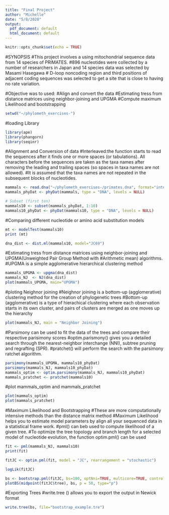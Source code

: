 ```yaml
---
title: "Final Project"
author: "Michelle"
date: "5/8/2020"
output:
  pdf_document: default
  html_document: default
---
```


```r
knitr::opts_chunk$set(echo = TRUE)
```
#SYNOPSIS
#This project involves a using mitochondrial sequence data from 14 species of PRIMATES.
#896 nucleotides were collected by a number of researchers in Japan and 14 species data was selected by Masami
Hasegawa
# D-loop noncoding region and third positions of adjacent coding sequences was selected to get a site that is close to having no rate variation.

#Objective was to used:
#Align and convert the data
#Estimating tress from distance matrices using neighbor-joining and UPGMA
#Compute maximum Likelihood and bootstrapping

```r
setwd("~/phylometh_exercises-")
```

#loading Library
```r
library(ape)
library(phangorn)
library(seqinr)
```

#Alignment and Conversion of data
#Interleaved:the function starts to read the sequences after it finds one or more spaces (or tabulations). All characters before the sequences are taken as the taxa names after removing the leading and trailing spaces (so spaces in taxa names are not allowed). 
#It is assumed that the taxa names are not repeated in the subsequent blocks of nucleotides.
```r
mammals <- read.dna("~/phylometh_exercises-/primates.dna", format="interleaved")
mammals_phyDat <- phyDat(mammals, type = "DNA", levels = NULL)

# Subset (first ten)
mammals10 <- subset(mammals_phyDat, 1:10)
mammals10_phyDat <- phyDat(mammals10, type = "DNA", levels = NULL)
```

#Comparing  different nucleotide or amino acid substitution models
```r
mt <- modelTest(mammals10)
print (mt)
```

```r
dna_dist <- dist.ml(mammals10, model="JC69")
```

#Estimating tress from distance matrices using neighbor-joining and UPGMA(Unweighted Pair Group Method with #Arithmetic mean) algorithms.
#UPGMA is a simple agglomerative hierarchical clustering method
```r
mammals_UPGMA <- upgma(dna_dist)
mammals_NJ  <- NJ(dna_dist)
plot(mammals_UPGMA, main="UPGMA")
```

#ploting Neighnor joining
#Neighnor joining is a bottom-up (agglomerative) clustering method for the creation of phylogenetic trees
#Bottom-up (agglomerative) is a type of hierachical clustering where each observation starts in its own cluster, and pairs of clusters are merged as one moves up the hierarchy
```r
plot(mammals_NJ, main = "Neighbor Joining")
```

#Parsimony can be used to fit the data of the trees and compare their respective parisimony scores
#optim.parismony() gives you a detailed search through the nearest-neighbor interchange (NNI), subtree pruning and regrafting (SPR).
#pratchet() will perform the search with the parsimony ratchet algorithm.
```r
parsimony(mammals_UPGMA, mammals10_phyDat)
parsimony(mammals_NJ, mammals10_phyDat)
mammals_optim <- optim.parsimony(mammals_NJ, mammals10_phyDat)
mammals_pratchet <- pratchet(mammals10)
```

#plot mammals_optim and mammals_pratchet 
```r
plot(mammals_optim)
plot(mammals_pratchet)
```

#Maximum Likelihood and Bootstrapping
#These are more computationally intensive methods than the distance matrix method
#Maximum Likelihood helps you to estimate model parameters by align all your sequenced data in a statistical frame work.
#pml() can beb used to compute likelihood of a given tree.
#To optimize the tree topology and branch length for a selected model of nucleotide evolution, the function optim.pml() can be used
```r
fit <- pml(mammals_NJ, mammals10)
print(fit)
```

```r
fitJC <- optim.pml(fit, model = "JC", rearrangement = "stochastic")
```

```r
logLik(fitJC)
```

```r
bs <- bootstrap.pml(fitJC, bs=100, optNni=TRUE, multicore=TRUE, control = pml.control(trace=0))
plotBS(midpoint(fitJC$tree), bs, p = 50, type="p")
```

#Exporting Trees
#write.tree () allows you to export the output in Newick format
```r
write.tree(bs, file="bootstrap_example.tre")
```


